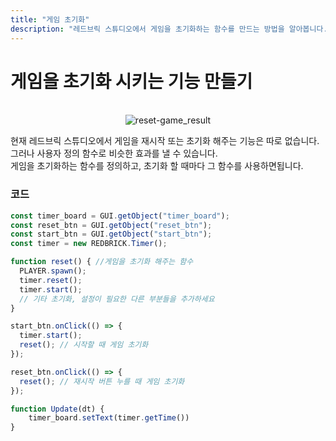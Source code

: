 ```yaml
---
title: "게임 초기화"
description: "레드브릭 스튜디오에서 게임을 초기화하는 함수를 만드는 방법을 알아봅니다."
---
```

# 게임을 초기화 시키는 기능 만들기

<br/>
<center>
  <img src='/images/snippet/game-flow/reset-game_result.gif' alt='reset-game_result' loading="lazy" decoding="async" style={{width: '50%'}}/>
</center>

현재 레드브릭 스튜디오에서 게임을 재시작 또는 초기화 해주는 기능은 따로 없습니다.  
그러나 사용자 정의 함수로 비슷한 효과를 낼 수 있습니다.  
게임을 초기화하는 함수를 정의하고, 초기화 할 때마다 그 함수를 사용하면됩니다.  

### 코드

```js showLineNumbers copy {6-11, 18-20}
const timer_board = GUI.getObject("timer_board");
const reset_btn = GUI.getObject("reset_btn");
const start_btn = GUI.getObject("start_btn");
const timer = new REDBRICK.Timer();

function reset() { //게임을 초기화 해주는 함수
  PLAYER.spawn();
  timer.reset();
  timer.start();
  // 기타 초기화, 설정이 필요한 다른 부분들을 추가하세요
}

start_btn.onClick(() => {
  timer.start();
  reset(); // 시작할 때 게임 초기화
});

reset_btn.onClick(() => {
  reset(); // 재시작 버튼 누를 때 게임 초기화
});

function Update(dt) {
    timer_board.setText(timer.getTime())
}
```